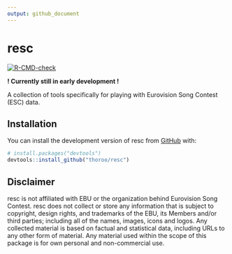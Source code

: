 ```yaml
---
output: github_document
---
```


<!-- README.md is generated from README.Rmd. Please edit that file -->

# resc

<!-- badges: start -->

[![R-CMD-check](https://github.com/thoroo/resc/actions/workflows/R-CMD-check.yaml/badge.svg)](https://github.com/thoroo/resc/actions/workflows/R-CMD-check.yaml)
<!-- badges: end -->

**! Currently still in early development !** 

A collection of tools specifically for playing with Eurovision Song Contest (ESC) data.

## Installation

You can install the development version of resc from [GitHub](https://github.com/) with:

``` r
# install.packages("devtools")
devtools::install_github("thoroo/resc")
```

## Disclaimer

resc is not affiliated with EBU or the organization behind Eurovision Song Contest. resc does not collect or store any information that is subject to copyright, design rights, and trademarks of the EBU, its Members and/or third parties; including all of the names, images, icons and logos. Any collected material is based on factual and statistical data, including URLs to any other form of material. Any material used within the scope of this package is for own personal and non-commercial use.
